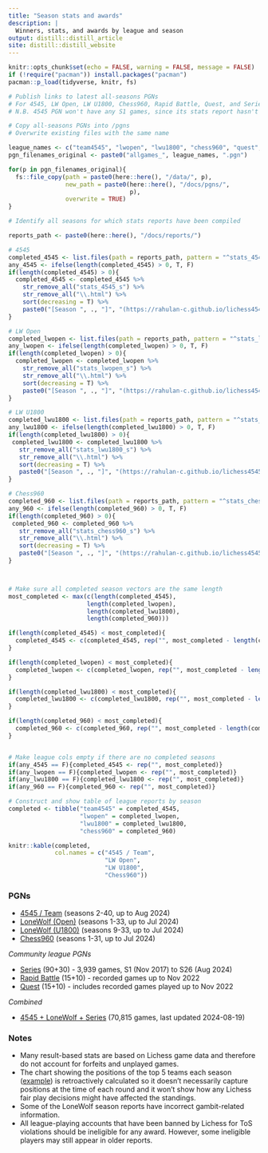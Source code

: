 ```yaml
---
title: "Season stats and awards"
description: |
  Winners, stats, and awards by league and season
output: distill::distill_article
site: distill::distill_website
---
```


```r
knitr::opts_chunk$set(echo = FALSE, warning = FALSE, message = FALSE)
if (!require("pacman")) install.packages("pacman")
pacman::p_load(tidyverse, knitr, fs)
```

```r
# Publish links to latest all-seasons PGNs
# For 4545, LW Open, LW U1800, Chess960, Rapid Battle, Quest, and Series
# N.B. 4545 PGN won't have any S1 games, since its stats report hasn't been published

# Copy all-seasons PGNs into /pgns
# Overwrite existing files with the same name

league_names <- c("team4545", "lwopen", "lwu1800", "chess960", "quest", "rb", "series", "teamlwseries")
pgn_filenames_original <- paste0("allgames_", league_names, ".pgn")

for(p in pgn_filenames_original){
  fs::file_copy(path = paste0(here::here(), "/data/", p),
                new_path = paste0(here::here(), "/docs/pgns/",
                                  p),
                overwrite = TRUE)
}

```





```r

# Identify all seasons for which stats reports have been compiled

reports_path <- paste0(here::here(), "/docs/reports/")

# 4545
completed_4545 <- list.files(path = reports_path, pattern = "^stats_4545(.*)\\.html$") 
any_4545 <- ifelse(length(completed_4545) > 0, T, F)
if(length(completed_4545) > 0){
  completed_4545 <- completed_4545 %>% 
    str_remove_all("stats_4545_s") %>% 
    str_remove_all("\\.html") %>% 
    sort(decreasing = T) %>% 
    paste0("[Season ", ., "]", "(https://rahulan-c.github.io/lichess4545-stats/reports/stats_4545_s", ., ".html)")
}

# LW Open
completed_lwopen <- list.files(path = reports_path, pattern = "^stats_lwopen(.*)\\.html$")
any_lwopen <- ifelse(length(completed_lwopen) > 0, T, F)
if(length(completed_lwopen) > 0){
  completed_lwopen <- completed_lwopen %>% 
    str_remove_all("stats_lwopen_s") %>% 
    str_remove_all("\\.html") %>% 
    sort(decreasing = T) %>% 
    paste0("[Season ", ., "]", "(https://rahulan-c.github.io/lichess4545-stats/reports/stats_lwopen_s", ., ".html)")
}

# LW U1800
completed_lwu1800 <- list.files(path = reports_path, pattern = "^stats_lwu1800(.*)\\.html$")
any_lwu1800 <- ifelse(length(completed_lwu1800) > 0, T, F)
if(length(completed_lwu1800) > 0){
 completed_lwu1800 <- completed_lwu1800 %>%  
   str_remove_all("stats_lwu1800_s") %>% 
   str_remove_all("\\.html") %>% 
   sort(decreasing = T) %>% 
   paste0("[Season ", ., "]", "(https://rahulan-c.github.io/lichess4545-stats/reports/stats_lwu1800_s", ., ".html)")
}

# Chess960
completed_960 <- list.files(path = reports_path, pattern = "^stats_chess960(.*)\\.html$")
any_960 <- ifelse(length(completed_960) > 0, T, F)
if(length(completed_960) > 0){
 completed_960 <- completed_960 %>%  
   str_remove_all("stats_chess960_s") %>% 
   str_remove_all("\\.html") %>% 
   sort(decreasing = T) %>% 
   paste0("[Season ", ., "]", "(https://rahulan-c.github.io/lichess4545-stats/reports/stats_chess960_s", ., ".html)")
}



# Make sure all completed season vectors are the same length
most_completed <- max(c(length(completed_4545), 
                      length(completed_lwopen), 
                      length(completed_lwu1800),
                      length(completed_960)))

if(length(completed_4545) < most_completed){
  completed_4545 <- c(completed_4545, rep("", most_completed - length(completed_4545)))
}

if(length(completed_lwopen) < most_completed){
  completed_lwopen <- c(completed_lwopen, rep("", most_completed - length(completed_lwopen)))
}

if(length(completed_lwu1800) < most_completed){
  completed_lwu1800 <- c(completed_lwu1800, rep("", most_completed - length(completed_lwu1800)))
}

if(length(completed_960) < most_completed){
  completed_960 <- c(completed_960, rep("", most_completed - length(completed_960)))
}


# Make league cols empty if there are no completed seasons
if(any_4545 == F){completed_4545 <- rep("", most_completed)}
if(any_lwopen == F){completed_lwopen <- rep("", most_completed)}
if(any_lwu1800 == F){completed_lwu1800 <- rep("", most_completed)}
if(any_960 == F){completed_960 <- rep("", most_completed)}

# Construct and show table of league reports by season
completed <- tibble("team4545" = completed_4545,
                    "lwopen" = completed_lwopen,
                    "lwu1800" = completed_lwu1800,
                    "chess960" = completed_960)

knitr::kable(completed, 
             col.names = c("4545 / Team", 
                           "LW Open", 
                           "LW U1800",
                           "Chess960"))

```

### PGNs

- [4545 / Team](https://rahulan-c.github.io/lichess4545-stats/pgns/allgames_team4545.pgn) (seasons 2-40, up to Aug 2024)
- [LoneWolf (Open)](https://rahulan-c.github.io/lichess4545-stats/pgns/allgames_lwopen.pgn) (seasons 1-33, up to Jul 2024)
- [LoneWolf (U1800)](https://rahulan-c.github.io/lichess4545-stats/pgns/allgames_lwu1800.pgn) (seasons 9-33, up to Jul 2024)
- [Chess960](https://rahulan-c.github.io/lichess4545-stats/pgns/allgames_chess960.pgn) (seasons 1-31, up to Jul 2024)

*Community league PGNs*

- [Series](https://rahulan-c.github.io/lichess4545-stats/pgns/allgames_series.pgn) (90+30) - 3,939 games, S1 (Nov 2017) to S26 (Aug 2024)
- [Rapid Battle](https://rahulan-c.github.io/lichess4545-stats/pgns/allgames_rb.pgn) (15+10) - recorded games up to Nov 2022
- [Quest](https://rahulan-c.github.io/lichess4545-stats/pgns/allgames_quest.pgn) (15+10) - includes recorded games played up to Nov 2022

*Combined*

- [4545 + LoneWolf + Series](https://rahulan-c.github.io/lichess4545-stats/pgns/allgames_teamlwseries.pgn) (70,815 games, last updated 2024-08-19)

### Notes

- Many result-based stats are based on Lichess game data and therefore do not account for forfeits and unplayed games.
- The chart showing the positions of the top 5 teams each season ([example](https://rahulan-c.github.io/lichess4545-stats/reports/stats_4545_s29.html#How_the_title_race_played_out)) is retroactively calculated so it doesn't necessarily capture positions at the time of each round and it won't show how any Lichess fair play decisions might have affected the standings.
- Some of the LoneWolf season reports have incorrect gambit-related information.   
- All league-playing accounts that have been banned by Lichess for ToS violations should be ineligible for any award. However, some ineligible players may still appear in older reports. 